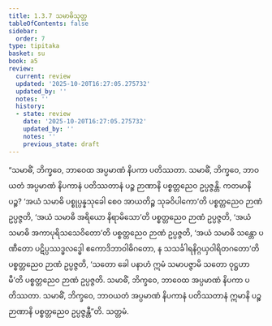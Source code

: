 ```yaml
---
title: 1.3.7 သမာဓိသုတ္တ
tableOfContents: false
sidebar:
  order: 7
type: tipitaka
basket: su
book: a5
review:
  current: review
  updated: '2025-10-20T16:27:05.275732'
  updated_by: ''
  notes: ''
  history:
  - state: review
    date: '2025-10-20T16:27:05.275732'
    updated_by: ''
    notes: ''
    previous_state: draft
---
```



<DynamicBreadcrumb />


<ReviewStatus review={frontmatter.review} showDetails={true} />

<HypothesisAnnotation frontmatter={frontmatter} />

<Division number="27" book="a5" e="ch" v="16" p="20">

<Paragraph number="103" book="a5">
“သမာဓိံ, ဘိက္ခဝေ, ဘာဝေထ အပ္ပမာဏံ နိပကာ ပတိဿတာ. သမာဓိံ, ဘိက္ခဝေ, ဘာဝယတံ အပ္ပမာဏံ နိပကာနံ ပတိဿတာနံ ပဉ္စ ဉာဏာနိ ပစ္စတ္တညေဝ ဥပ္ပဇ္ဇန္တိ. ကတမာနိ ပဉ္စ? ‘အယံ သမာဓိ ပစ္စုပ္ပန္နသုခေါ စေဝ အာယတိဉ္စ သုခဝိပါကော’တိ ပစ္စတ္တညေဝ ဉာဏံ ဥပ္ပဇ္ဇတိ, ‘အယံ သမာဓိ အရိယော နိရာမိသော’တိ ပစ္စတ္တညေဝ ဉာဏံ ဥပ္ပဇ္ဇတိ, ‘အယံ သမာဓိ အကာပုရိသသေဝိတော’တိ ပစ္စတ္တညေဝ ဉာဏံ ဥပ္ပဇ္ဇတိ, ‘အယံ သမာဓိ သန္တော ပဏီတော ပဋိပ္ပဿဒ္ဓလဒ္ဓေါ ဧကောဒိဘာဝါဓိဂတော, န သသင်္ခါရနိဂ္ဂယှဝါရိတဂတော’တိ ပစ္စတ္တညေဝ ဉာဏံ ဥပ္ပဇ္ဇတိ, ‘သတော ခေါ ပနာဟံ ဣမံ သမာပဇ္ဇာမိ သတော ဝုဋ္ဌဟာမီ’တိ ပစ္စတ္တညေဝ ဉာဏံ ဥပ္ပဇ္ဇတိ.
</Paragraph>

<Paragraph number="104" book="a5">
သမာဓိံ, ဘိက္ခဝေ, ဘာဝေထ အပ္ပမာဏံ နိပကာ ပတိဿတာ. သမာဓိံ, ဘိက္ခဝေ, ဘာဝယတံ အပ္ပမာဏံ နိပကာနံ ပတိဿတာနံ ဣမာနိ ပဉ္စ ဉာဏာနိ ပစ္စတ္တညေဝ ဥပ္ပဇ္ဇန္တီ”တိ.

</Paragraph>
</Division>

<Paragraph number="105" type="center" book="a5">
သတ္တမံ.
</Paragraph>
